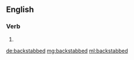 ==English==

===Verb===
{{head|en}}

# {{en-past of|backstab}}

[[de:backstabbed]]
[[mg:backstabbed]]
[[ml:backstabbed]]